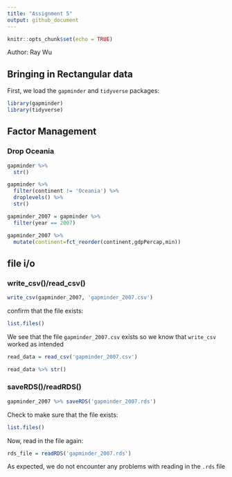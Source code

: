 ```yaml
---
title: "Assignment 5"
output: github_document
---
```


```r
knitr::opts_chunk$set(echo = TRUE)
```

Author: Ray Wu

## Bringing in Rectangular data

First, we load the `gapminder` and `tidyverse` packages: 

```r
library(gapminder)
library(tidyverse)
```
## Factor Management

### Drop Oceania

```r
gapminder %>% 
  str()
```

```r
gapminder %>% 
  filter(continent != 'Oceania') %>% 
  droplevels() %>% 
  str()
```

```r
gapminder_2007 = gapminder %>% 
  filter(year == 2007)
```

```r
gapminder_2007 %>% 
  mutate(continent=fct_reorder(continent,gdpPercap,min))
```


## file i/o

### write_csv()/read_csv()
```r
write_csv(gapminder_2007, 'gapminder_2007.csv')
```

confirm that the file exists:
```r
list.files()
```
We see that the file `gapminder_2007.csv` exists so we know that `write_csv` worked as intended

```r
read_data = read_csv('gapminder_2007.csv')

read_data %>% str()
```

### saveRDS()/readRDS()

```r
gapminder_2007 %>% saveRDS('gapminder_2007.rds')
```

Check to make sure that the file exists: 

```r
list.files()
```

Now, read in the file again: 

```r
rds_file = readRDS('gapminder_2007.rds')
```

As expected, we do not encounter any problems with reading in the `.rds` file

